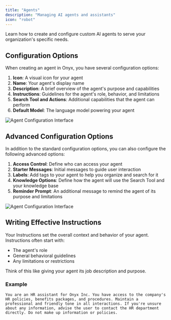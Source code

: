 ```yaml
---
title: "Agents"
description: "Managing AI agents and assistants"
icon: "robot"
---
```


Learn how to create and configure custom AI agents to serve your organization's specific needs.

## Configuration Options

When creating an agent in Onyx, you have several configuration options:

1. **Icon**: A visual icon for your agent
2. **Name**: Your agent's display name
3. **Description**: A brief overview of the agent's purpose and capabilities
4. **Instructions**: Guidelines for the agent's role, behavior, and limitations
5. **Search Tool and Actions**: Additional capabilities that the agent can perform
6. **Default Model**: The language model powering your agent

![Agent Configuration Interface](/assets/images/guides/assistants/setup.png)

## Advanced Configuration Options

In addition to the standard configuration options, you can also configure the following advanced options:

1. **Access Control**: Define who can access your agent
2. **Starter Messages**: Initial messages to guide user interaction
3. **Labels**: Add tags to your agent to help you organize and search for it
4. **Knowledge Options**: Define how the agent will use the Search Tool and your knowledge base
5. **Reminder Prompt**: An additional message to remind the agent of its purpose and limitations

![Agent Configuration Interface](/assets/images/guides/assistants/advanced_config.png)

## Writing Effective Instructions

Your Instructions set the overall context and behavior of your agent. Instructions often start with:

- The agent's role
- General behavioral guidelines  
- Any limitations or restrictions

Think of this like giving your agent its job description and purpose.

### Example

```
You are an HR assistant for Onyx Inc. You have access to the company's HR policies, benefits packages, and procedures. Maintain a professional and friendly tone in all interactions. If you're unsure about any information, advise the user to contact the HR department directly. Do not make up information or policies.
```